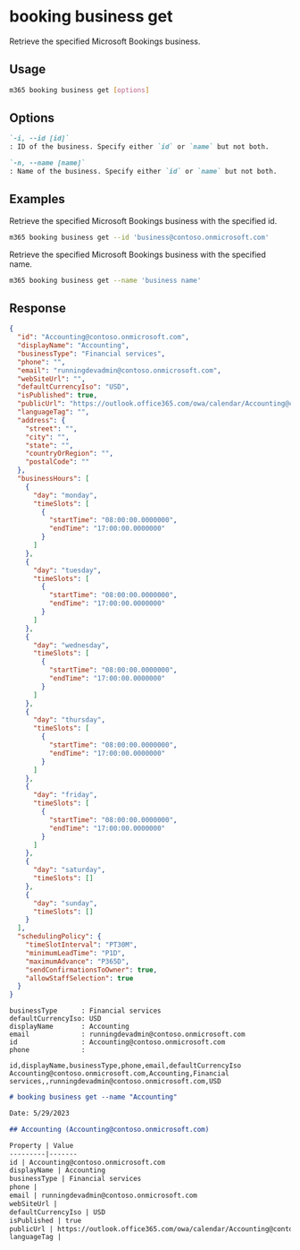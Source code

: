 
# booking business get

Retrieve the specified Microsoft Bookings business.

## Usage

```sh
m365 booking business get [options]
```

## Options

```md definition-list
`-i, --id [id]`
: ID of the business. Specify either `id` or `name` but not both.

`-n, --name [name]`
: Name of the business. Specify either `id` or `name` but not both.
```

<Global />

## Examples

Retrieve the specified Microsoft Bookings business with the specified id.

```sh
m365 booking business get --id 'business@contoso.onmicrosoft.com'
```

Retrieve the specified Microsoft Bookings business with the specified name.

```sh
m365 booking business get --name 'business name'
```

## Response

<Tabs>
  <TabItem value="JSON">

  ```json
  {
    "id": "Accounting@contoso.onmicrosoft.com",
    "displayName": "Accounting",
    "businessType": "Financial services",
    "phone": "",
    "email": "runningdevadmin@contoso.onmicrosoft.com",
    "webSiteUrl": "",
    "defaultCurrencyIso": "USD",
    "isPublished": true,
    "publicUrl": "https://outlook.office365.com/owa/calendar/Accounting@contoso.onmicrosoft.com/bookings/",
    "languageTag": "",
    "address": {
      "street": "",
      "city": "",
      "state": "",
      "countryOrRegion": "",
      "postalCode": ""
    },
    "businessHours": [
      {
        "day": "monday",
        "timeSlots": [
          {
            "startTime": "08:00:00.0000000",
            "endTime": "17:00:00.0000000"
          }
        ]
      },
      {
        "day": "tuesday",
        "timeSlots": [
          {
            "startTime": "08:00:00.0000000",
            "endTime": "17:00:00.0000000"
          }
        ]
      },
      {
        "day": "wednesday",
        "timeSlots": [
          {
            "startTime": "08:00:00.0000000",
            "endTime": "17:00:00.0000000"
          }
        ]
      },
      {
        "day": "thursday",
        "timeSlots": [
          {
            "startTime": "08:00:00.0000000",
            "endTime": "17:00:00.0000000"
          }
        ]
      },
      {
        "day": "friday",
        "timeSlots": [
          {
            "startTime": "08:00:00.0000000",
            "endTime": "17:00:00.0000000"
          }
        ]
      },
      {
        "day": "saturday",
        "timeSlots": []
      },
      {
        "day": "sunday",
        "timeSlots": []
      }
    ],
    "schedulingPolicy": {
      "timeSlotInterval": "PT30M",
      "minimumLeadTime": "P1D",
      "maximumAdvance": "P365D",
      "sendConfirmationsToOwner": true,
      "allowStaffSelection": true
    }
  }
  ```

  </TabItem>
  <TabItem value="Text">

  ```text
  businessType      : Financial services
  defaultCurrencyIso: USD
  displayName       : Accounting
  email             : runningdevadmin@contoso.onmicrosoft.com
  id                : Accounting@contoso.onmicrosoft.com
  phone             :
  ```

  </TabItem>
  <TabItem value="CSV">

  ```csv
  id,displayName,businessType,phone,email,defaultCurrencyIso
  Accounting@contoso.onmicrosoft.com,Accounting,Financial services,,runningdevadmin@contoso.onmicrosoft.com,USD
  ```

  </TabItem>
  <TabItem value="Markdown">

  ```md
  # booking business get --name "Accounting"

  Date: 5/29/2023

  ## Accounting (Accounting@contoso.onmicrosoft.com)

  Property | Value
  ---------|-------
  id | Accounting@contoso.onmicrosoft.com
  displayName | Accounting
  businessType | Financial services
  phone |
  email | runningdevadmin@contoso.onmicrosoft.com
  webSiteUrl |
  defaultCurrencyIso | USD
  isPublished | true
  publicUrl | https://outlook.office365.com/owa/calendar/Accounting@contoso.onmicrosoft.com/bookings/
  languageTag |
  ```
  
  </TabItem>
</Tabs>

